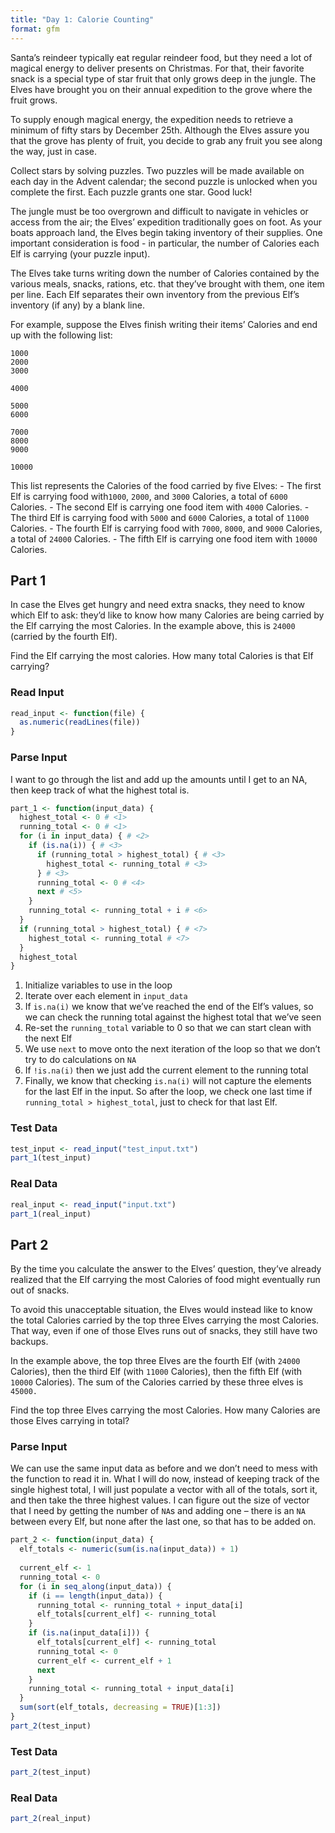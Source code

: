 ```yaml
---
title: "Day 1: Calorie Counting"
format: gfm
---
```


Santa's reindeer typically eat regular reindeer food, but they need a lot of magical energy to deliver presents on Christmas. For that, their favorite snack is a special type of star fruit that only grows deep in the jungle. The Elves have brought you on their annual expedition to the grove where the fruit grows.

To supply enough magical energy, the expedition needs to retrieve a minimum of fifty stars by December 25th. Although the Elves assure you that the grove has plenty of fruit, you decide to grab any fruit you see along the way, just in case.

Collect stars by solving puzzles. Two puzzles will be made available on each day in the Advent calendar; the second puzzle is unlocked when you complete the first. Each puzzle grants one star. Good luck!

The jungle must be too overgrown and difficult to navigate in vehicles or access from the air; the Elves' expedition traditionally goes on foot. As your boats approach land, the Elves begin taking inventory of their supplies. One important consideration is food - in particular, the number of Calories each Elf is carrying (your puzzle input).

The Elves take turns writing down the number of Calories contained by the various meals, snacks, rations, etc. that they've brought with them, one item per line. Each Elf separates their own inventory from the previous Elf's inventory (if any) by a blank line.

For example, suppose the Elves finish writing their items' Calories and end up with the following list:

```
1000
2000
3000

4000

5000
6000

7000
8000
9000

10000
```

This list represents the Calories of the food carried by five Elves:
- The first Elf is carrying food with`1000`, `2000`, and `3000` Calories, a total of `6000` Calories.
- The second Elf is carrying one food item with `4000` Calories.
- The third Elf is carrying food with `5000` and `6000` Calories, a total of `11000` Calories.
- The fourth Elf is carrying food with `7000`, `8000`, and `9000` Calories, a total of `24000` Calories.
- The fifth Elf is carrying one food item with `10000` Calories.

## Part 1

In case the Elves get hungry and need extra snacks, they need to know which Elf to ask: they'd like to know how many Calories are being carried by the Elf carrying the most Calories. In the example above, this is `24000` (carried by the fourth Elf).

Find the Elf carrying the most calories. How many total Calories is that Elf carrying?

### Read Input

```r
read_input <- function(file) {
  as.numeric(readLines(file))
}
```

### Parse Input

I want to go through the list and add up the amounts until I get to an NA, then keep track of what the highest total is.

```r
part_1 <- function(input_data) {
  highest_total <- 0 # <1>
  running_total <- 0 # <1>
  for (i in input_data) { # <2>
    if (is.na(i)) { # <3>
      if (running_total > highest_total) { # <3>
        highest_total <- running_total # <3>
      } # <3>
      running_total <- 0 # <4>
      next # <5>
    }
    running_total <- running_total + i # <6>
  }
  if (running_total > highest_total) { # <7>
    highest_total <- running_total # <7>
  }
  highest_total
}
```
1. Initialize variables to use in the loop
2. Iterate over each element in `input_data`
3. If `is.na(i)` we know that we've reached the end of the Elf's values, so we can check the running total against the highest total that we've seen
4. Re-set the `running_total` variable to 0 so that we can start clean with the next Elf
5. We use `next` to move onto the next iteration of the loop so that we don't try to do calculations on `NA` 
6. If `!is.na(i)` then we just add the current element to the running total
7. Finally, we know that checking `is.na(i)` will not capture the elements for the last Elf in the input. So after the loop, we check one last time if `running_total > highest_total`, just to check for that last Elf.


### Test Data

```r
test_input <- read_input("test_input.txt")
part_1(test_input)
```

### Real Data

```r
real_input <- read_input("input.txt")
part_1(real_input)
```

## Part 2

By the time you calculate the answer to the Elves' question, they've already realized that the Elf carrying the most Calories of food might eventually run out of snacks.

To avoid this unacceptable situation, the Elves would instead like to know the total Calories carried by the top three Elves carrying the most Calories. That way, even if one of those Elves runs out of snacks, they still have two backups.

In the example above, the top three Elves are the fourth Elf (with `24000` Calories), then the third Elf (with `11000` Calories), then the fifth Elf (with `10000` Calories). The sum of the Calories carried by these three elves is `45000.`

Find the top three Elves carrying the most Calories. How many Calories are those Elves carrying in total?

### Parse Input

We can use the same input data as before and we don't need to mess with the function to read it in. What I will do now, instead of keeping track of the single highest total, I will just populate a vector with all of the totals, sort it, and then take the three highest values. I can figure out the size of vector that I need by getting the number of `NA`s and adding one -- there is an `NA` between every Elf, but none after the last one, so that has to be added on.

```r
part_2 <- function(input_data) {
  elf_totals <- numeric(sum(is.na(input_data)) + 1)
  
  current_elf <- 1
  running_total <- 0
  for (i in seq_along(input_data)) {
    if (i == length(input_data)) {
      running_total <- running_total + input_data[i]
      elf_totals[current_elf] <- running_total
    }
    if (is.na(input_data[i])) {
      elf_totals[current_elf] <- running_total
      running_total <- 0
      current_elf <- current_elf + 1
      next
    }
    running_total <- running_total + input_data[i]
  }
  sum(sort(elf_totals, decreasing = TRUE)[1:3])
}
part_2(test_input)
```

### Test Data
```r
part_2(test_input)
```

### Real Data

```r
part_2(real_input)
```

